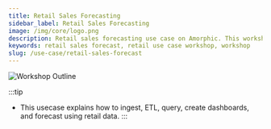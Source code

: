 ```yaml
---
title: Retail Sales Forecasting
sidebar_label: Retail Sales Forecasting
image: /img/core/logo.png
description: Retail sales forecasting use case on Amorphic. This workshop article will walk you through a step-by-step process to create retail sales forecasting and dashboard
keywords: retail sales forecast, retail use case workshop, workshop
slug: /use-case/retail-sales-forecast
---
```


![Workshop Outline](./media/Retail_usecase_workshop_steps.png)

:::tip
- This usecase explains how to ingest, ETL, query, create dashboards, and forecast using retail data. 
:::